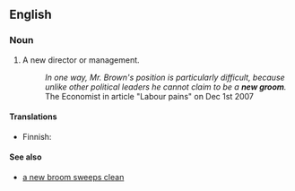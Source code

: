 ==English==

===Noun===
{{en-noun|sg=[[new]] [[broom]]}}

# A new director or management.
#:''In one way, Mr. Brown's position is particularly difficult, because unlike other political leaders he cannot claim to be a '''new groom'''.'' The Economist in article "Labour pains" on Dec 1st 2007

====Translations====
{{top}}
*Finnish: {{t|fi|uusi luuta}}
{{bottom}}

====See also====
*[[a new broom sweeps clean]]